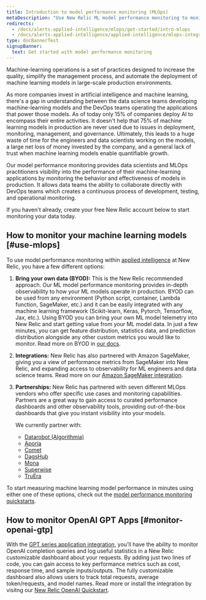 ```yaml
---
title: Introduction to model performance monitoring (MLOps)
metaDescription: "Use New Relic ML model performance monitoring to monitor and observe the performance of your machine learning models."
redirects: 
  - /docs/alerts-applied-intelligence/mlops/get-started/intro-mlops
  - /docs/alerts-applied-intelligence/applied-intelligence/mlops-integrations
type: docBannerTest
signupBanner:
  text: Get started with model performance monitoring
---
```


Machine-learning operations is a set of practices designed to increase the quality, simplify the management process, and automate the deployment of machine learning models in large-scale production environments.

As more companies invest in artificial intelligence and machine learning, there's a gap in understanding between the data science teams developing machine-learning models and the DevOps teams operating the applications that power those models. As of today only 15% of companies deploy AI to encompass their entire activities. It doesn't help that 75% of machine learning models in production are never used due to issues in deployment, monitoring, management, and governance. Ultimately, this leads to a huge waste of time for the engineers and data scientists working on the models, a large net loss of money invested by the company, and a general lack of trust when machine learning models enable quantifiable growth. 

Our model performance monitoring provides data scientists and MLOps practitioners visibility into the performance of their machine-learning applications by monitoring the behavior and effectiveness of models in production. It allows data teams the ability to collaborate directly with DevOps teams which creates a continuous process of development, testing, and operational monitoring.

If you haven't already, create your free New Relic account below to start monitoring your data today.

<InlineSignup/>

## How to monitor your machine learning models [#use-mlops]

To use model performance monitoring within [applied intelligence](/docs/alerts-applied-intelligence/new-relic-alerts/get-started/introduction-applied-intelligence/) at New Relic, you have a few different options:

1. **Bring your own data (BYOD):** This is the New Relic recommended approach. Our ML model performance monitoring provides in-depth observability to how your ML models operate in production. BYOD can be used from any environment (Python script, container, Lambda function, SageMaker, etc.) and it can be easily integrated with any machine learning framework (Scikit-learn, Keras, Pytorch, Tensorflow, Jax, etc.). Using BYOD you can bring your own ML model telemetry into New Relic and start getting value from your ML model data. In just a few minutes, you can get feature distribution, statistics data, and prediction distribution alongside any other custom metrics you would like to monitor. Read more on BYOD in [our docs](/docs/alerts-applied-intelligence/mlops/bring-your-own/mlops-byo).

2. **Integrations:** New Relic has also partnered with Amazon SageMaker, giving you a view of performance metrics from SageMaker into New Relic, and expanding access to observability for ML engineers and data science teams. Read more on our [Amazon SageMaker integration](/docs/mlops/integrations/aws-sagemaker-mlops-integration/).

3. **Partnerships:** New Relic has partnered with seven different MLOps vendors who offer specific use cases and monitoring capabilities. Partners are a great way to gain access to curated performance dashboards and other observability tools, providing out-of-the-box dashboards that give you instant visibility into your models.

   We currently partner with:

   * [Datarobot (Algorithmia)](/docs/alerts-applied-intelligence/mlops/integrations/datarobot-mlops-integration/)
   * [Aporia](/docs/alerts-applied-intelligence/mlops/integrations/aporia-mlops-integration/)
   * [Comet](/docs/alerts-applied-intelligence/mlops/integrations/comet-mlops-integration/)
   * [DagsHub](/docs/alerts-applied-intelligence/mlops/integrations/dagshub-mlops-integration/)
   * [Mona](/docs/alerts-applied-intelligence/mlops/integrations/mona-mlops-integration/)
   * [Superwise](/docs/alerts-applied-intelligence/mlops/integrations/superwise-mlops-integration/)
   * [TruEra](/docs/alerts-applied-intelligence/mlops/integrations/truera-mlops-integration/)


To start measuring machine learning model performance in minutes using either one of these options, check out the [model performance monitoring quickstarts](https://newrelic.com/instant-observability/?category=machine-learning-ops).

## How to monitor OpenAI GPT Apps [#monitor-openai-gtp]
With the [GPT series application integration](/docs/mlops/integrations/openai-integration/), you'll have the ability to monitor OpenAI completion queries and log useful statistics in a New Relic customizable dashboard about your requests. By adding just two lines of code, you can gain access to key performance metrics such as cost, response time, and sample inputs/outputs. The fully customizable dashboard also allows users to track total requests, average token/requests, and model names. Read more or install the integration by visitng our [New Relic OpenAI Quickstart](https://newrelic.com/instant-observability/openai).
